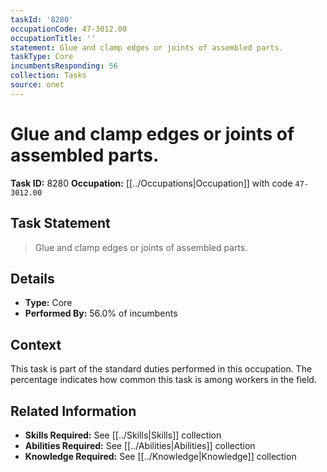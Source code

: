 ```yaml
---
taskId: '8280'
occupationCode: 47-3012.00
occupationTitle: ''
statement: Glue and clamp edges or joints of assembled parts.
taskType: Core
incumbentsResponding: 56
collection: Tasks
source: onet
---
```

# Glue and clamp edges or joints of assembled parts.

**Task ID:** 8280
**Occupation:** [[../Occupations|Occupation]] with code `47-3012.00`

## Task Statement

> Glue and clamp edges or joints of assembled parts.

## Details

- **Type:** Core
- **Performed By:** 56.0% of incumbents

## Context

This task is part of the standard duties performed in this occupation. The percentage indicates how common this task is among workers in the field.

## Related Information

- **Skills Required:** See [[../Skills|Skills]] collection
- **Abilities Required:** See [[../Abilities|Abilities]] collection
- **Knowledge Required:** See [[../Knowledge|Knowledge]] collection
